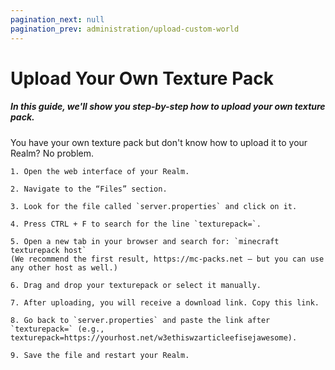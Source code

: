 ```yaml
---
pagination_next: null
pagination_prev: administration/upload-custom-world
---
```


# Upload Your Own Texture Pack

##### In this guide, we'll show you step-by-step how to upload your own texture pack.

You have your own texture pack but don't know how to upload it to your Realm? No problem.

    1. Open the web interface of your Realm.

    2. Navigate to the “Files” section.

    3. Look for the file called `server.properties` and click on it.

    4. Press CTRL + F to search for the line `texturepack=`.

    5. Open a new tab in your browser and search for: `minecraft texturepack host`
    (We recommend the first result, https://mc-packs.net – but you can use any other host as well.)

    6. Drag and drop your texturepack or select it manually.

    7. After uploading, you will receive a download link. Copy this link.

    8. Go back to `server.properties` and paste the link after `texturepack=` (e.g., texturepack=https://yourhost.net/w3ethiswzarticleefisejawesome).

    9. Save the file and restart your Realm.